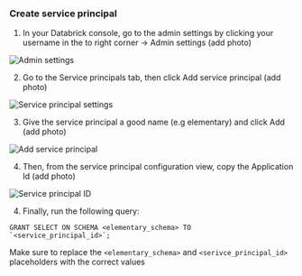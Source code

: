 ### Create service principal

1. In your Databrick console, go to the admin settings by clicking your username in the to right corner -> Admin settings (add photo)

<img
src="https://res.cloudinary.com/diuctyblm/image/upload/f_auto,q_auto/v1/dwh/databricks/admin_settings"
alt="Admin settings"
/>

2. Go to the Service principals tab, then click Add service principal (add photo)

<img
src="https://res.cloudinary.com/diuctyblm/image/upload/f_auto,q_auto/v1/dwh/databricks/service_principals_settings"
alt="Service principal settings"
/>

3. Give the service principal a good name (e.g elementary) and click Add (add photo)

<img
src="https://res.cloudinary.com/diuctyblm/image/upload/f_auto,q_auto/v1/dwh/databricks/add_service_principal"
alt="Add service principal"
/>

4. Then, from the service principal configuration view, copy the Application Id (add photo)

<img
src="https://res.cloudinary.com/diuctyblm/image/upload/f_auto,q_auto/v1/dwh/databricks/service_principal_id"
alt="Service principal ID"
/>

4. Finally, run the following query:
```
GRANT SELECT ON SCHEMA <elementary_schema> TO `<service_principal_id>`;
```
Make sure to replace the `<elementary_schema>` and `<serivce_principal_id>` placeholders with the correct values
